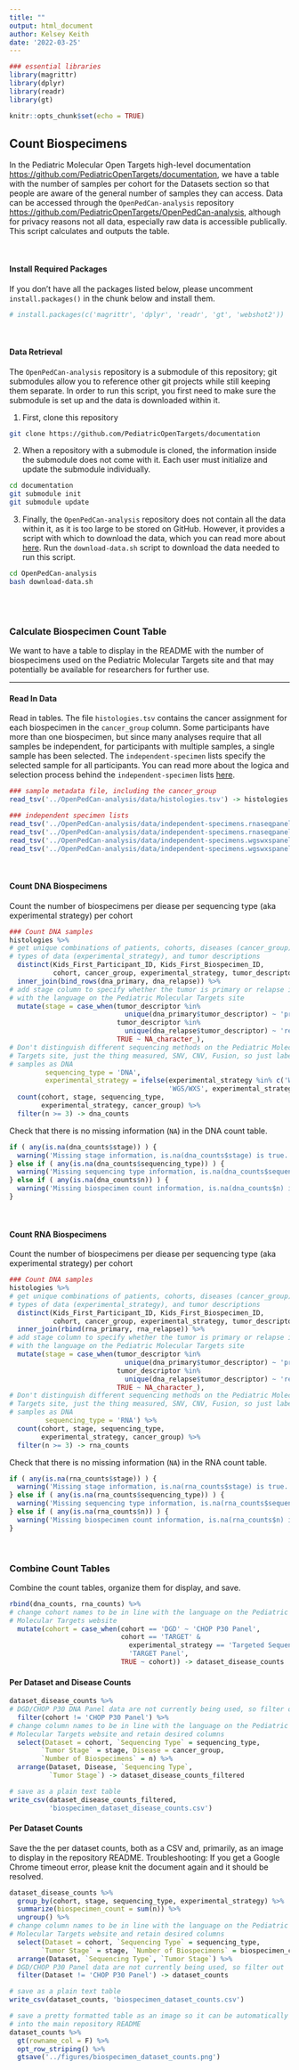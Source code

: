 ```yaml
---
title: ""
output: html_document
author: Kelsey Keith
date: '2022-03-25'
---
```


```r
### essential libraries
library(magrittr)
library(dplyr)
library(readr)
library(gt)

knitr::opts_chunk$set(echo = TRUE)
```

## Count Biospecimens 

In the Pediatric Molecular Open Targets high-level documentation <https://github.com/PediatricOpenTargets/documentation>, we have a table with the number of samples per cohort for the Datasets section so that people are aware of the general number of samples they can access. Data can be accessed through the `OpenPedCan-analysis` repository <https://github.com/PediatricOpenTargets/OpenPedCan-analysis>, although for privacy reasons not all data, especially raw data is accessible publically. This script calculates and outputs the table.

<br>

#### Install Required Packages

If you don't have all the packages listed below, please uncomment `install.packages()` in the chunk below and install them.

```r
# install.packages(c('magrittr', 'dplyr', 'readr', 'gt', 'webshot2'))
```

<br>

#### Data Retrieval 

The `OpenPedCan-analysis` repository is a submodule of this repository; git submodules allow you to reference other git projects while still keeping them separate. In order to run this script, you first need to make sure the submodule is set up and the data is downloaded within it. 

1. First, clone this repository

```bash
git clone https://github.com/PediatricOpenTargets/documentation
```

2. When a repository with a submodule is cloned, the information inside the submodule does not come with it. Each user must initialize and update the submodule individually.

```bash
cd documentation
git submodule init
git submodule update
```

3. Finally, the `OpenPedCan-analysis` repository does not contain all the data within it, as it is too large to be stored on GitHub. However, it provides a script with which to download the data, which you can read more about [here](https://github.com/PediatricOpenTargets/OpenPedCan-analysis#data-access-via-download-script). Run the `download-data.sh` script to download the data needed to run this script.

```bash
cd OpenPedCan-analysis
bash download-data.sh
```

<br><br>

### Calculate Biospecimen Count Table

We want to have a table to display in the README with the number of biospecimens used on the Pediatric Molecular Targets site and that may potentially be available for researchers for further use.

---

#### Read In Data

Read in tables. The file `histologies.tsv` contains the cancer assignment for each biospecimen in the `cancer_group` column. Some participants have more than one biospecimen, but since many analyses require that all samples be independent, for participants with multiple samples, a single sample has been selected. The `independent-specimen` lists specify the selected sample for all participants. You can read more about the logica and selection process behind the `independent-specimen` lists [here](https://github.com/PediatricOpenTargets/OpenPedCan-analysis/tree/dev/analyses/independent-samples).

```r
### sample metadata file, including the cancer_group
read_tsv('../OpenPedCan-analysis/data/histologies.tsv') -> histologies

### independent specimen lists
read_tsv('../OpenPedCan-analysis/data/independent-specimens.rnaseqpanel.primary.eachcohort.tsv') -> rna_primary
read_tsv('../OpenPedCan-analysis/data/independent-specimens.rnaseqpanel.relapse.eachcohort.tsv') -> rna_relapse
read_tsv('../OpenPedCan-analysis/data/independent-specimens.wgswxspanel.primary.eachcohort.prefer.wxs.tsv') -> dna_primary
read_tsv('../OpenPedCan-analysis/data/independent-specimens.wgswxspanel.relapse.eachcohort.prefer.wxs.tsv') -> dna_relapse
```

<br>

#### Count DNA Biospecimens

Count the number of biospecimens per diease per sequencing type (aka experimental strategy) per cohort

```r
### Count DNA samples
histologies %>% 
# get unique combinations of patients, cohorts, diseases (cancer_group), 
# types of data (experimental_strategy), and tumor descriptions
  distinct(Kids_First_Participant_ID, Kids_First_Biospecimen_ID, 
           cohort, cancer_group, experimental_strategy, tumor_descriptor) %>%
  inner_join(bind_rows(dna_primary, dna_relapse)) %>%
# add stage column to specify whether the tumor is primary or relapse in keeping
# with the language on the Pediatric Molecular Targets site
  mutate(stage = case_when(tumor_descriptor %in% 
                             unique(dna_primary$tumor_descriptor) ~ 'primary',
                           tumor_descriptor %in% 
                             unique(dna_relapse$tumor_descriptor) ~ 'relapse',
                           TRUE ~ NA_character_),
# Don't distinguish different sequencing methods on the Pediatric Molecular 
# Targets site, just the thing measured, SNV, CNV, Fusion, so just labeling all
# samples as DNA
         sequencing_type = 'DNA',
         experimental_strategy = ifelse(experimental_strategy %in% c('WGS', 'WXS'),
                                        'WGS/WXS', experimental_strategy)) %>% 
  count(cohort, stage, sequencing_type, 
        experimental_strategy, cancer_group) %>%
  filter(n >= 3) -> dna_counts
```

Check that there is no missing information (`NA`) in the DNA count table.

```r
if ( any(is.na(dna_counts$stage)) ) {
  warning('Missing stage information, is.na(dna_counts$stage) is true.')
} else if ( any(is.na(dna_counts$sequencing_type)) ) {
  warning('Missing sequencing type information, is.na(dna_counts$sequencing_type) is true.')
} else if ( any(is.na(dna_counts$n)) ) {
  warning('Missing biospecimen count information, is.na(dna_counts$n) is true.')
} 
```

<br>

#### Count RNA Biospecimens

Count the number of biospecimens per diease per sequencing type (aka experimental strategy) per cohort

```r
### Count DNA samples
histologies %>% 
# get unique combinations of patients, cohorts, diseases (cancer_group), 
# types of data (experimental_strategy), and tumor descriptions
  distinct(Kids_First_Participant_ID, Kids_First_Biospecimen_ID, 
           cohort, cancer_group, experimental_strategy, tumor_descriptor) %>%
  inner_join(rbind(rna_primary, rna_relapse)) %>% 
# add stage column to specify whether the tumor is primary or relapse in keeping
# with the language on the Pediatric Molecular Targets site
  mutate(stage = case_when(tumor_descriptor %in% 
                             unique(dna_primary$tumor_descriptor) ~ 'primary',
                           tumor_descriptor %in% 
                             unique(dna_relapse$tumor_descriptor) ~ 'relapse',
                           TRUE ~ NA_character_),
# Don't distinguish different sequencing methods on the Pediatric Molecular 
# Targets site, just the thing measured, SNV, CNV, Fusion, so just labeling all
# samples as DNA
         sequencing_type = 'RNA') %>% 
  count(cohort, stage, sequencing_type, 
        experimental_strategy, cancer_group) %>%
  filter(n >= 3) -> rna_counts
```

Check that there is no missing information (`NA`) in the RNA count table.

```r
if ( any(is.na(rna_counts$stage)) ) {
  warning('Missing stage information, is.na(rna_counts$stage) is true.')
} else if ( any(is.na(rna_counts$sequencing_type)) ) {
  warning('Missing sequencing type information, is.na(rna_counts$sequencing_type) is true.')
} else if ( any(is.na(rna_counts$n)) ) {
  warning('Missing biospecimen count information, is.na(rna_counts$n) is true.')
} 
```

<br>

### Combine Count Tables

Combine the count tables, organize them for display, and save.

```r
rbind(dna_counts, rna_counts) %>%
# change cohort names to be in line with the language on the Pediatric 
# Molecular Targets website
  mutate(cohort = case_when(cohort == 'DGD' ~ 'CHOP P30 Panel',
                            cohort == 'TARGET' & 
                              experimental_strategy == 'Targeted Sequencing' ~ 
                              'TARGET Panel',
                            TRUE ~ cohort)) -> dataset_disease_counts
```

#### Per Dataset and Disease Counts

```r
dataset_disease_counts %>%
# DGD/CHOP P30 DNA Panel data are not currently being used, so filter out
  filter(cohort != 'CHOP P30 Panel') %>%
# change column names to be in line with the language on the Pediatric 
# Molecular Targets website and retain desired columns
  select(Dataset = cohort, `Sequencing Type` = sequencing_type,
        `Tumor Stage` = stage, Disease = cancer_group, 
        `Number of Biospecimens` = n) %>%
  arrange(Dataset, Disease, `Sequencing Type`, 
          `Tumor Stage`) -> dataset_disease_counts_filtered

# save as a plain text table
write_csv(dataset_disease_counts_filtered, 
          'biospecimen_dataset_disease_counts.csv')
```

#### Per Dataset Counts 

Save the the per dataset counts, both as a CSV and, primarily, as an image to display in the repository README. Troubleshooting: If you get a Google Chrome timeout error, please knit the document again and it should be resolved.

```r
dataset_disease_counts %>%
  group_by(cohort, stage, sequencing_type, experimental_strategy) %>%
  summarize(biospecimen_count = sum(n)) %>%
  ungroup() %>%
# change column names to be in line with the language on the Pediatric 
# Molecular Targets website and retain desired columns
  select(Dataset = cohort, `Sequencing Type` = sequencing_type,
        `Tumor Stage` = stage, `Number of Biospecimens` = biospecimen_count) %>%
  arrange(Dataset, `Sequencing Type`, `Tumor Stage`) %>%
# DGD/CHOP P30 Panel data are not currently being used, so filter out
  filter(Dataset != 'CHOP P30 Panel') -> dataset_counts

# save as a plain text table
write_csv(dataset_counts, 'biospecimen_dataset_counts.csv')

# save a pretty formatted table as an image so it can be automatically plugged 
# into the main repository README
dataset_counts %>%
  gt(rowname_col = F) %>% 
  opt_row_striping() %>%
  gtsave('../figures/biospecimen_dataset_counts.png')
```

<br><br>

